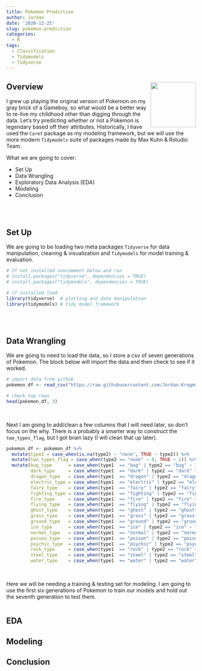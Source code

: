 ```yaml
---
title: Pokemon Prediction
author: Jordan
date: '2020-12-25'
slug: pokemon-prediction
categories:
  - R
tags:
  - Classification
  - Tidymodels
  - Tidyverse
---
```


## Overview <img src="https://raw.githubusercontent.com/Jordan-Krogmann/pokemon/master/imgs/charizard.png" align="right" width="120" />

I grew up playing the original version of Pokemon on my gray brick of a Gameboy, so what would be a better way to re-live my childhood other than digging through the data.  Let's try predicting whether or not a Pokemon is legendary based off their attributes.  Historically, I have used the `Caret` package as my modeling framework, but we will use the more modern `Tidymodels` suite of packages made by Max Kuhn & Rstudio Team.

What we are going to cover:

+ Set Up
+ Data Wrangling 
+ Exploratory Data Analysis (EDA)
+ Modeling
+ Conclusion 

<br>
<br>

## Set Up

We are going to be loading two meta packages `Tidyverse` for data manipulation, cleaning & visualization and `Tidymodels` for model training & evaluation.    


```r
# If not installed unncomment below and run
# install.packages("tidyverse", dependencies = TRUE)
# install.packages("tidymodels", dependencies = TRUE)

# if installed load
library(tidyverse)  # plotting and data manipulation
library(tidymodels) # tidy model framework
```

<br>
<br>

## Data Wrangling 

We are going to need to load the data, so I store a csv of seven generations of Pokemon.  The block below will import the data and then check to see if it worked.  

```r
# import data from github
pokemon_df <- read_csv("https://raw.githubusercontent.com/Jordan-Krogmann/pokemon/master/data/pokemon.csv")

# check top rows
head(pokemon_df, 3)
```

<br>


Next I am going to add/clean a few columns that I will need later, so don't focus on the why.  There is a probably a smarter way to construct the `two_types_flag`, but I got brain lazy (I will clean that up later).   

```r
pokemon_df <- pokemon_df %>% 
  mutate(type2 = case_when(is.na(type2) ~ "none", TRUE ~ type2)) %>%
  mutate(two_types_flag = case_when(type2 == "none" ~ 0, TRUE ~ 1)) %>% 
  mutate(bug_type      = case_when(type1  == "bug" | type2 == "bug" ~ 1, TRUE ~ 0),
         dark_type     = case_when(type1  == "dark" | type2 == "dark" ~ 1, TRUE ~ 0),
         dragon_type   = case_when(type1  == "dragon" | type2 == "dragon" ~ 1, TRUE ~ 0),
         electric_type = case_when(type1  == "electric" | type2 == "electric" ~ 1, TRUE ~ 0),
         fairy_type    = case_when(type1  == "fairy" | type2 == "fairy" ~ 1, TRUE ~ 0),
         fighting_type = case_when(type1  == "fighting" | type2 == "fighting" ~ 1, TRUE ~ 0),
         fire_type     = case_when(type1  == "fire" | type2 == "fire" ~ 1, TRUE ~ 0),
         flying_type   = case_when(type1  == "flying" | type2 == "flying" ~ 1, TRUE ~ 0),
         ghost_type    = case_when(type1  == "ghost" | type2 == "ghost" ~ 1, TRUE ~ 0),
         grass_type    = case_when(type1  == "grass" | type2 == "grass" ~ 1, TRUE ~ 0),
         ground_type   = case_when(type1  == "ground" | type2 == "ground" ~ 1, TRUE ~ 0),
         ice_type      = case_when(type1  == "ice" | type2 == "ice" ~ 1, TRUE ~ 0),
         normal_type   = case_when(type1  == "normal" | type2 == "normal" ~ 1, TRUE ~ 0),
         poison_type   = case_when(type1  == "poison" | type2 == "poison" ~ 1, TRUE ~ 0),
         psychic_type  = case_when(type1  == "psychic" | type2 == "psychic" ~ 1, TRUE ~ 0),
         rock_type     = case_when(type1  == "rock" | type2 == "rock" ~ 1, TRUE ~ 0),
         steel_type    = case_when(type1  == "steel" | type2 == "steel" ~ 1, TRUE ~ 0),
         water_type    = case_when(type1  == "water" | type2 == "water" ~ 1, TRUE ~ 0))
```

<br>

Here we will be needing a training & testing set for modeling.  I am going to use the first six generations of Pokemon to train our models and hold out the seventh generation to test them.

```r

```

## EDA

## Modeling

## Conclusion


